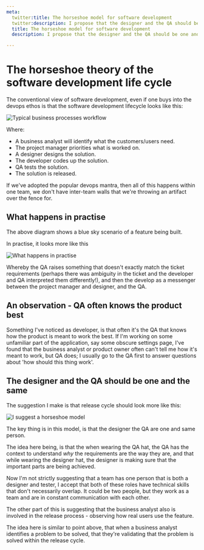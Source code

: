 ```yaml
---
meta:
  twitter:title: The horseshoe model for software development 
  twitter:description: I propose that the designer and the QA should be one and the same
  title: The horseshoe model for software development 
  description: I propose that the designer and the QA should be one and the same

---
```


# The horseshoe theory of the software development life cycle

The conventional view of software development, even if one buys into the devops ethos is that the software development lifecycle looks like this: 


<img src={horseshoe1} alt="Typical business processes workflow" className="blog-image"/>

Where: 

- A business analyst will identify what the customers/users need.
- The project manager priorities what is worked on. 
- A designer designs the solution.
- The developer codes up the solution.
- QA tests the solution. 
- The solution is released. 

If we've adopted the popular devops mantra, then all of this happens within one team, we don't have inter-team walls that we're throwing an artifact over the fence for. 

## What happens in practise

The above diagram shows a blue sky scenario of a feature being built. 

In practise, it looks more like this 


<img src={horseshoe2} alt="What happens in practise" className="blog-image"/>


Whereby the QA raises something that doesn't exactly match the ticket requirements (perhaps there was ambiguity in the ticket and the developer and QA interpreted them differently!), and then the develop as a messenger between the project manager and designer, and the QA. 

## An observation - QA often knows the product best

Something I've noticed as developer, is that often it's the QA that knows how the product is meant to work the best. If I'm working on some unfamiliar part of the application, say some obscure settings page, I've found that the business analyst or product owner often can't tell me how it's meant to work, but QA does; I usually go to the QA first to answer questions about 'how should this thing work'. 

## The designer and the QA should be one and the same 

The suggestion I make is that release cycle should look more like this: 

<img src={horseshoe3} alt="I suggest a horseshoe model" className="blog-image"/>

The key thing is in this model, is that the designer the QA are one and same person. 

The idea here being, is that the when wearing the QA hat, the QA has the context to understand _why_ the requirements are the way they are, and that while wearing the designer hat, the designer is making sure that the important parts are being achieved. 

Now I'm not strictly suggesting that a team has one person that is both a designer and tester, I accept that both of these roles have technical skills that don't necessarily overlap. It could be two people, but they work as a team and are in constant communication with each other. 

The other part of this is suggesting that the business analyst also is involved in the release process - observing how real users use the feature. 

The idea here is similar to point above, that when a business analyst identifies a problem to be solved, that they're validating that the problem is solved within the release cycle. 

